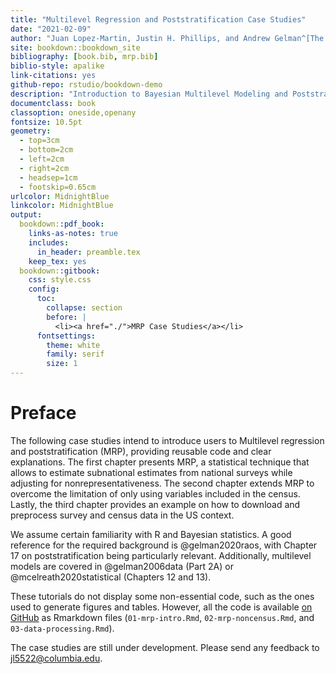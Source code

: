 ```yaml
---
title: "Multilevel Regression and Poststratification Case Studies"
date: "2021-02-09"
author: "Juan Lopez-Martin, Justin H. Phillips, and Andrew Gelman^[The authors would like to thank Lauren Kennedy and Jonah Gabry, who developed an initial version the MRP introduction, and Mitzi Morris, for her extensive feedback and helpful discussions.]"
site: bookdown::bookdown_site
bibliography: [book.bib, mrp.bib]
biblio-style: apalike
link-citations: yes
github-repo: rstudio/bookdown-demo
description: "Introduction to Bayesian Multilevel Modeling and Poststratification using rstanarm, brms, and Stan"
documentclass: book
classoption: oneside,openany
fontsize: 10.5pt
geometry:
  - top=3cm
  - bottom=2cm
  - left=2cm
  - right=2cm
  - headsep=1cm
  - footskip=0.65cm
urlcolor: MidnightBlue
linkcolor: MidnightBlue
output: 
  bookdown::pdf_book:
    links-as-notes: true
    includes:
      in_header: preamble.tex
    keep_tex: yes
  bookdown::gitbook:
    css: style.css
    config:
      toc:
        collapse: section
        before: |
          <li><a href="./">MRP Case Studies</a></li>
      fontsettings:
        theme: white
        family: serif
        size: 1
---
```


# Preface {-}

The following case studies intend to introduce users to Multilevel regression and poststratification (MRP), providing reusable code and clear explanations. The first chapter presents MRP, a statistical technique that allows to estimate subnational estimates from national surveys while adjusting for nonrepresentativeness. The second chapter extends MRP to overcome the limitation of only using variables included in the census. Lastly, the third chapter provides an example on how to download and preprocess survey and census data in the US context.

We assume certain familiarity with R and Bayesian statistics. A good reference for the required background is @gelman2020raos, with Chapter 17 on poststratification being particularly relevant. Additionally, multilevel models are covered in @gelman2006data (Part 2A) or @mcelreath2020statistical (Chapters 12 and 13).

These tutorials do not display some non-essential code, such as the ones used to generate figures and tables. However, all the code is available [on GitHub](https://github.com/JuanLopezMartin/MRPCaseStudy) as Rmarkdown files (`01-mrp-intro.Rmd`, `02-mrp-noncensus.Rmd`, and `03-data-processing.Rmd`).

The case studies are still under development. Please send any feedback to [jl5522@columbia.edu](jl5522@columbia.edu).

